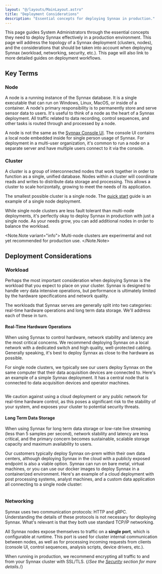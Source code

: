 ```yaml
---
layout: "@/layouts/MainLayout.astro"
title: "Deployment Considerations"
description: "Essential concepts for deploying Synnax in production."
---
```




This page guides System Administrators through the essential concepts they need to deploy
Synnax effectively in a production environment. This page will address
the topology of a Synnax deployment (clusters, nodes), and the considerations that
should be taken into account when deploying Synnax (workload, networking, security, etc.).
This page will also link to more detailed guides on deployment workflows.

## Key Terms

### Node

A node is a running instance of the Synnax database. It is a single executable
that can run on Windows, Linux, MacOS, or inside of a container. A node's primary
responsibility is to permanently store and serve sensor data to users. It's useful
to think of a node as the heart of a Synnax deployment. All traffic related to data
recording, control sequences, and other tasks is routed through and processed by a node.

A node is not the same as the [Synnax Console UI](/reference/console/get-started). The 
console UI contains a local node embedded inside for single person usage of Synnax. For 
deployment in a multi-user organization, it's common to run a node on a separate server 
and have multiple users connect to it via the console.

### Cluster

A cluster is a group of interconnected nodes that work together in order to function as
a single, unified database. Nodes within a cluster will coordinate reads and writes 
to distribute data storage and processing. This allows a cluster to scale horizontally,
growing to meet the needs of its application.

The smallest possible cluster is a single node. The [quick start](/reference/cluster/quick-start)
guide is an example of a single node deployment.


While single node clusters are less fault tolerant than multi-node deployments, 
it's perfectly okay to deploy Synnax in production with just a single node. As your 
needs grow, you can add additional nodes in order to balance the workload.

<Note.Note variant="info">
Multi-node clusters are experimental and not yet recommended
for production use.
</Note.Note>

## Deployment Considerations

### Workload

Perhaps the most important consideration when deploying Synnax is the workload that
you expect to place on your cluster. Synnax is designed to handle very data intensive
operations, but performance is ultimately limited by the hardware specifications and
network quality.

The workloads that Synnax serves are generally split into two categories: real-time
hardware operations and long term data storage. We'll address each of these in turn.

#### Real-Time Hardware Operations

When using Synnax to control hardware, network stability and latency are the most
critical concerns. We recommend deploying Synnax on a local network with a dedicated
switch and high quality, well-protected cabling. Generally speaking, it's best to
deploy Synnax as close to the hardware as possible.

For single node clusters, we typically see our users deploy Synnax on the same computer
that their data acquisition devices are connected to. Here's an example of a simple Synnax
deployment. It has a central node that is connected to data acquisition devices and 
operator machines.

<Image client:only="react" id="guides/sys-admin/deployment-considerations/real-time-deployment" themed={false} />

We caution against using a cloud deployment or any public network for real-time hardware
control, as this poses a significant risk to the stability of your system, and exposes
your cluster to potential security threats.

#### Long Term Data Storage

When using Synnax for long term data storage or low-rate live streaming
(less than 5 samples per second), network stability and latency are less critical,
and the primary concern becomes sustainable, scalable storage capacity and maximum
availability to users.

Our customers typically deploy Synnax on-prem within their own data centers, although
deploying Synnax in the cloud with a publicly exposed endpoint is also a viable option.
Synnax can run on bare metal, virtual machines, or you can use our docker images to
deploy Synnax in a containerized environment. Here's an example of a cloud 
deployment with post processing systems, analyst machines, and a custom data application
all connecting to a single node cluster:

<Image client:only="react" id="guides/sys-admin/deployment-considerations/storage-deployment" themed={false} />

### Networking

Synnax uses two communication protocols: HTTP and gRPC. Understanding the details of
these protocols is not necessary for deploying Synnax. What's relevant is that they both
use standard TCP/IP networking.

All Synnax nodes expose themselves to traffic on a **single port**, which is configurable
at runtime. This port is used for cluster internal communication between nodes, as well
as for processing incoming requests from clients (console UI, control sequences,
analysis scripts, device drivers, etc.).

When running in production, we recommend encrypting all traffic to and from your Synnax
cluster with SSL/TLS.
{/*See the [Security](#security) section for more details.*/}

